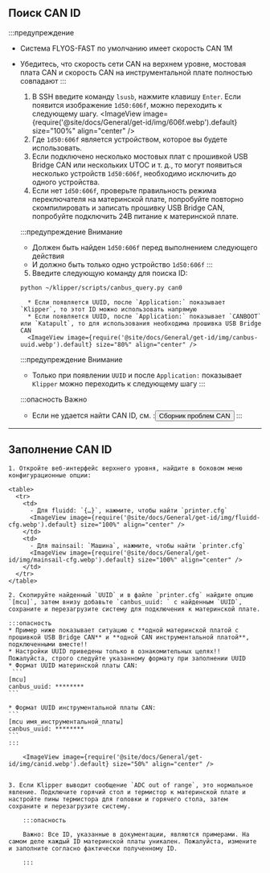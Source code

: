 ## Поиск CAN ID

:::предупреждение
* Система FLYOS-FAST по умолчанию имеет скорость CAN 1М
* Убедитесь, что скорость сети CAN на верхнем уровне, мостовая плата CAN и скорость CAN на инструментальной плате полностью совпадают
:::

    1. В SSH введите команду `lsusb`, нажмите клавишу `Enter`. Если появится изображение `1d50:606f`, можно переходить к следующему шагу.
    <ImageView image={require('@site/docs/General/get-id/img/606f.webp').default} size="100%" align="center" />
    2. Где `1d50:606f` является устройством, которое вы будете использовать.
    3. Если подключено несколько мостовых плат с прошивкой USB Bridge CAN или нескольких UTOC и т. д., то могут появиться несколько устройств `1d50:606f`, необходимо исключить до одного устройства.
    4. Если нет `1d50:606f`, проверьте правильность режима переключателя на материнской плате, попробуйте повторно скомпилировать и записать прошивку USB Bridge CAN, попробуйте подключить 24В питание к материнской плате.

    :::предупреждение Внимание
    - Должен быть найден `1d50:606f` перед выполнением следующего действия
    - И должно быть только одно устройство `1d50:606f`
    :::

    5. Введите следующую команду для поиска ID:
    ```bash
    python ~/klipper/scripts/canbus_query.py can0
    ```
        * Если появляется UUID, после `Application:` показывает `Klipper`, то этот ID можно использовать напрямую
        * Если появляется UUID, после `Application:` показывает `CANBOOT` или `Katapult`, то для использования необходима прошивка USB Bridge CAN
        <ImageView image={require('@site/docs/General/get-id/img/canbus-uuid.webp').default} size="80%" align="center" />

    :::предупреждение Внимание
    - Только при появлении `UUID` и после `Application:` показывает `Klipper` можно переходить к следующему шагу
    :::

    :::опасность Важно
    * Если не удается найти CAN ID, см. :<Button variant="contained" disableElevation component="a" rel="noopener" href="/docs/DebugDoc/faq/klipper_can">Сборник проблем CAN</Button>
    :::
---

## Заполнение CAN ID

    1. Откройте веб-интерфейс верхнего уровня, найдите в боковом меню конфигурационные опции:

    <table>
      <tr>
        <td>
          - Для fluidd: `{…}`, нажмите, чтобы найти `printer.cfg`
          <ImageView image={require('@site/docs/General/get-id/img/fluidd-cfg.webp').default} size="100%" align="center" />
        </td>
        <td>
          - Для mainsail: `Машина`, нажмите, чтобы найти `printer.cfg`
          <ImageView image={require('@site/docs/General/get-id/img/mainsail-cfg.webp').default} size="100%" align="center" />
        </td>
      </tr>
    </table>

    2. Скопируйте найденный `UUID` и в файле `printer.cfg` найдите опцию `[mcu]`, затем внизу добавьте `canbus_uuid: ` с найденным `UUID`, сохраните и перезагрузите систему для подключения к материнской плате.

    :::опасность
    * Пример ниже показывает ситуацию с **одной материнской платой с прошивкой USB Bridge CAN** и **одной CAN инструментальной платой**, подключенными вместе!!
    * Настройки UUID приведены только в ознакомительных целях!! Пожалуйста, строго следуйте указанному формату при заполнении UUID
    * Формат UUID материнской платы CAN:
     ```
    [mcu]  
    canbus_uuid: ********
    ```

    * Формат UUID инструментальной платы CAN:  
    ```
    [mcu имя_инструментальной_платы]  
    canbus_uuid: ********
    ```    
    :::

        <ImageView image={require('@site/docs/General/get-id/img/canid.webp').default} size="50%" align="center" />


    3. Если Klipper выводит сообщение `ADC out of range`, это нормальное явление. Подключите горячий стол и термистор к материнской плате и настройте пины термистора для головки и горячего стола, затем сохраните и перезагрузите систему.

        :::опасность

        Важно: Все ID, указанные в документации, являются примерами. На самом деле каждый ID материнской платы уникален. Пожалуйста, измените и заполните согласно фактически полученному ID.

        :::
